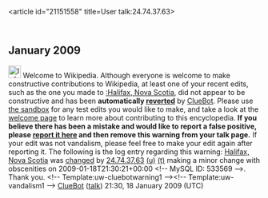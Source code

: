 <article id="21151558" title=User talk:24.74.37.63>
	<talkpage id="21151558" title="User talk:24.74.37.63">


== January 2009 ==
[[Image:Information.svg|left|25px]] Welcome to Wikipedia. Although everyone is welcome to make constructive contributions to Wikipedia, at least one of your recent edits, such as the one you made to [[:Halifax, Nova Scotia]], did not appear to be constructive and has been '''automatically [[Help:Reverting|reverted]]''' by [[User:ClueBot|ClueBot]].  Please use [[Wikipedia:Sandbox|the sandbox]] for any test edits you would like to make, and take a look at the [[Wikipedia:Introduction|welcome page]] to learn more about contributing to this encyclopedia.  '''If you believe there has been a mistake and would like to report a false positive, please [[User:ClueBot/FalsePositives|report it here]] and then remove this warning from your talk page.'''  If your edit was not vandalism, please feel free to make your edit again after reporting it. The following is the log entry regarding this warning: [[Halifax, Nova Scotia]] was [http://en.wikipedia.org/w/index.php?title=Halifax%2C+Nova+Scotia&amp;diff=264944696&amp;oldid=262732133 changed] by [[Special:Contributions/24.74.37.63|24.74.37.63]] [[User:24.74.37.63|(u)]] [[User talk:24.74.37.63|(t)]] making a minor change with obscenities on 2009-01-18T21:30:21+00:00 &lt;!-- MySQL ID: 533569 --&gt;. Thank you. &lt;!-- Template:uw-cluebotwarning1 --&gt;&lt;!-- Template:uw-vandalism1 --&gt; [[User:ClueBot|ClueBot]] ([[User talk:ClueBot|talk]]) 21:30, 18 January 2009 (UTC)
	</talkpage>
</article>